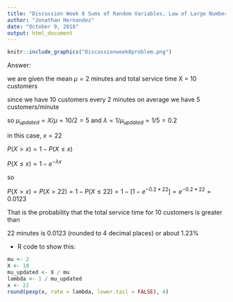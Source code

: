 ```yaml
---
title: "Discussion Week 8 Sums of Random Variables, Law of Large Numbers"
author: "Jonathan Hernandez"
date: "October 9, 2018"
output: html_document
---
```


```r
knitr::include_graphics("Discussionweek8problem.png")
```

Answer:

we are given the mean $\mu = 2$ minutes and total service time X = 10 customers

since we have 10 customers every 2 minutes on average we have 5 customers/minute

so $\mu_{updated} = X/\mu = 10/2 =5$ and $\lambda = 1/\mu_{updated} = 1/5 = 0.2$

in this case, $x = 22$

$P(X > x) = 1 - P(X \leq x)$ 

$P(X \leq x) = 1 - e^{-\lambda x}$

so

$P(X > x) =P(X > 22) = 1 - P(X \leq 22) = 1 - \big[1-e^{-0.2*22}\big] = e^{-0.2*22} =0.0123$

That is the probability that the total service time for 10 customers is greater than

22 minutes is 0.0123 (rounded to 4 decimal places) or about 1.23%

- R code to show this:

```r
mu <- 2
X <- 10
mu_updated <- X / mu
lambda <- 1 / mu_updated
x <- 22
round(pexp(x, rate = lambda, lower.tail = FALSE), 4)
```